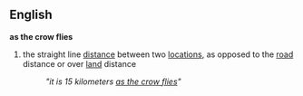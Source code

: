 ==English==
{{idiom2}}
'''as the crow flies'''
# the straight line [[distance]] between two [[locations]], as opposed to the [[road]] distance or over [[land]] distance
#: ''"it is 15 kilometers [[as the crow flies]]"''